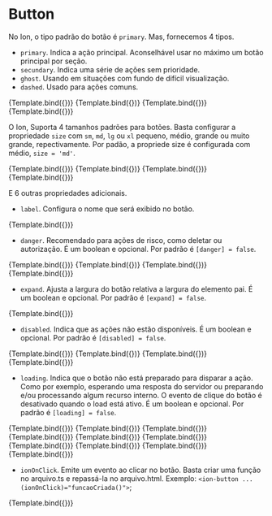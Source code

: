 
<Meta title="Ion/Buttons/Button" component={ButtonComponent} />


# Button

No Ion, o tipo padrão do botão é `primary`. Mas, fornecemos 4 tipos.

- `primary`. Indica a ação principal. Aconselhável usar no máximo um botão principal por seção.
- `secundary`. Indica uma série de ações sem prioridade.
- `ghost`. Usando em situações com fundo de difícil visualização.
- `dashed`. Usado para ações comuns.

<Canvas>
  <Story
    name="type: primary"
    args={{
      label: 'Primary',
      type: 'primary',
    }}
  >
    {Template.bind({})}
  </Story>
  <Story
    name="type: secundary"
    args={{
      label: 'Secundary',
      type: 'secundary',
    }}
  >
    {Template.bind({})}
  </Story>
  <Story
    name="type: ghost"
    args={{
      label: 'Ghost',
      type: 'ghost',
    }}
  >
    {Template.bind({})}
  </Story>
  <Story
    name="type: dashed"
    args={{
      label: 'Dashed',
      type: 'dashed',
    }}
  >
    {Template.bind({})}
  </Story>
</Canvas>

O Ion, Suporta 4 tamanhos padrões para botões. Basta configurar a propriedade `size` com `sm`, `md`, `lg` ou `xl` pequeno, médio, grande ou muito grande, repectivamente. Por padão, a propriede size é configurada com médio, `size = 'md'`.

<Canvas>
  <Story
    name="size: small"
    args={{
      label: 'Small',
      size: 'sm',
    }}
  >
    {Template.bind({})}
  </Story>
  <Story
    name="size: medium"
    args={{
      label: 'Medium',
      size: 'md',
    }}
  >
    {Template.bind({})}
  </Story>
  <Story
    name="size: large"
    args={{
      label: 'Large',
      size: 'lg',
    }}
  >
    {Template.bind({})}
  </Story>
  <Story
    name="size: extra-large"
    args={{
      label: 'Extra-large',
      size: 'xl',
    }}
  >
    {Template.bind({})}
  </Story>
</Canvas>

E 6 outras propriedades adicionais.

- `label`. Configura o nome que será exibido no botão.

<Canvas>
  <Story
    name="label: name button"
    args={{
      label: 'Nome do botão',
      type: 'primary',
    }}
  >
    {Template.bind({})}
  </Story>
</Canvas>

- `danger`. Recomendado para ações de risco, como deletar ou autorização. É um boolean e opcional. Por padrão é `[danger] = false`.

<Canvas>
  <Story
    name="danger in primary button"
    args={{
      label: 'Primary',
      type: 'primary',
      danger: true,
    }}
  >
    {Template.bind({})}
  </Story>
  <Story
    name="danger in secundary button"
    args={{
      label: 'Secundary',
      type: 'secundary',
      danger: true,
    }}
  >
    {Template.bind({})}
  </Story>
  <Story
    name="danger in ghost primary"
    args={{
      label: 'Ghost',
      type: 'ghost',
      danger: true,
    }}
  >
    {Template.bind({})}
  </Story>
  <Story
    name="danger in dashed button"
    args={{
      label: 'Dashed',
      type: 'dashed',
      danger: true,
    }}
  >
    {Template.bind({})}
  </Story>
</Canvas>

- `expand`. Ajusta a largura do botão relativa a largura do elemento pai. É um boolean e opcional. Por padrão é `[expand] = false`.

<Canvas>
  <Story
    name="expand: true"
    args={{
      label: 'primary',
      expand: true,
    }}
  >
    {Template.bind({})}
  </Story>
</Canvas>

- `disabled`. Indica que as ações não estão disponíveis. É um boolean e opcional. Por padrão é `[disabled] = false`.

<Canvas>
  <Story
    name="disabled in primary button"
    args={{
      label: 'Primary',
      type: 'primary',
      disabled: true,
    }}
  >
    {Template.bind({})}
  </Story>
  <Story
    name="disabled in secundary button"
    args={{
      label: 'Secundary',
      type: 'secundary',
      disabled: true,
    }}
  >
    {Template.bind({})}
  </Story>
  <Story
    name="disabled in ghost button"
    args={{
      label: 'Ghost',
      type: 'ghost',
      disabled: true,
    }}
  >
    {Template.bind({})}
  </Story>
  <Story
    name="disabled in dashed button"
    args={{
      label: 'Dashed',
      type: 'dashed',
      disabled: true,
    }}
  >
    {Template.bind({})}
  </Story>
</Canvas>

- `loading`. Indica que o botão não está preparado para disparar a ação. Como por exemplo, esperando uma resposta do servidor ou preparando e/ou processando algum recurso interno. O evento de clique do botão é desativado quando o load está ativo. É um boolean e opcional. Por padrão é `[loading] = false`.

<Canvas>
  <Story
    name="Loading in primary button"
    args={{
      label: 'Loading',
      type: 'primary',
      loading: true,
    }}
  >
    {Template.bind({})}
  </Story>
  <Story
    name="Loading in secundary button"
    args={{
      label: 'Loading',
      type: 'secundary',
      loading: true,
    }}
  >
    {Template.bind({})}
  </Story>
  <Story
    name="Loading in ghost button"
    args={{
      label: 'Loading',
      type: 'ghost',
      loading: true,
    }}
  >
    {Template.bind({})}
  </Story>
  <Story
    name="Loading in dashed button"
    args={{
      label: 'Loading',
      type: 'dashed',
      loading: true,
    }}
  >
    {Template.bind({})}
  </Story>
  <Story
    name="Loading in primary danger button"
    args={{
      label: 'Loading',
      type: 'primary',
      danger: true,
      loading: true,
    }}
  >
    {Template.bind({})}
  </Story>
  <Story
    name="Loading in primary disabled button"
    args={{
      label: 'Loading',
      type: 'primary',
      disabled: true,
      loading: true,
    }}
  >
    {Template.bind({})}
  </Story>
  <Story
    name="Loading in secundary disabled button"
    args={{
      label: 'Loading',
      type: 'secundary',
      disabled: true,
      loading: true,
    }}
  >
    {Template.bind({})}
  </Story>
  <Story
    name="Loading in ghost disabled button"
    args={{
      label: 'Loading',
      type: 'ghost',
      disabled: true,
      loading: true,
    }}
  >
    {Template.bind({})}
  </Story>
  <Story
    name="Loading in dashed disabled button"
    args={{
      label: 'Loading',
      type: 'dashed',
      disabled: true,
      loading: true,
    }}
  >
    {Template.bind({})}
  </Story>
  <Story
    name="Loading in secundary danger disabled button"
    args={{
      label: 'Loading',
      type: 'secundary',
      danger: true,
      disabled: true,
      loading: true,
    }}
  >
    {Template.bind({})}
  </Story>
</Canvas>

- `ionOnClick`. Emite um evento ao clicar no botão. Basta criar uma função no arquivo.ts e repassá-la no arquivo.html.
  Exemplo: `<ion-button ... (ionOnClick)="funcaoCriada()">`;

<Canvas>
  <Story
    name="ionOnClick"
    args={{
      label: 'Confirmar',
    }}
  >
    {Template.bind({})}
  </Story>
</Canvas>
